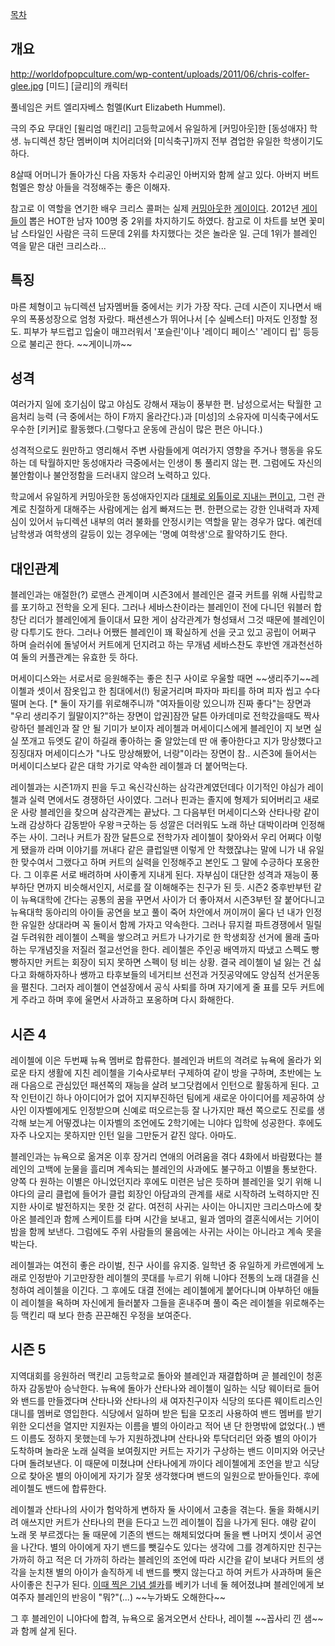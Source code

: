 [[목차]]
== 개요 ==
http://worldofpopculture.com/wp-content/uploads/2011/06/chris-colfer-glee.jpg
[미드] [글리]의 캐릭터

풀네임은 커트 엘리자베스 험멜(Kurt Elizabeth Hummel).

극의 주요 무대인 [윌리엄 매킨리] 고등학교에서 유일하게 [커밍아웃]한 [동성애자] 학생. 뉴디렉션 창단 멤버이며 치어리더와 [미식축구]까지 전부 겸업한 유일한 학생이기도 하다.

8살때 어머니가 돌아가신 다음 자동차 수리공인 아버지와 함께 살고 있다. 아버지 버트 험멜은 항상 아들을 걱정해주는 좋은 이해자.

참고로 이 역할을 연기한 배우 크리스 콜퍼는 실제 [[커밍아웃]]한 [[게이]]이다. 2012년 [[게이]]들이 뽑은 HOT한 남자 100명 중 2위를 차지하기도 하였다. 참고로 이 차트를 보면 꽃미남 스타일인 사람은 극히 드문데 2위를 차지했다는 것은 놀라운 일. 근데 1위가 블레인 역을 맡은 대런 크리스라... 

== 특징 ==
마른 체형이고 뉴디렉션 남자멤버들 중에서는 키가 가장 작다.  근데 시즌이 지나면서 배우의 폭풍성장으로 엄청 자랐다. 패션센스가 뛰어나서 [수 실베스터] 마저도 인정할 정도. 피부가 부드럽고 입술이 매끄러워서 '포슬린'이나 '레이디 페이스' '레이디 립' 등등으로 불리곤 한다. ~~게이니까~~

== 성격 ==
여러가지 일에 호기심이 많고 야심도 강해서 재능이 풍부한 편. 남성으로서는 탁월한 고음처리 능력 (극 중에서는 하이 F까지 올라간다.)과 [미성]의 소유자에 미식축구에서도 우수한 [키커]로 활동했다.(그렇다고 운동에 관심이 많은 편은 아니다.) 

성격적으로도 원만하고 영리해서 주변 사람들에게 여러가지 영향을 주거나 행동을 유도하는 데 탁월하지만 동성애자라 극중에서는 인생이 통 풀리지 않는 편. 그럼에도 자신의 불안함이나 불안정함을 드러내지 않으려 노력하고 있다.

학교에서 유일하게 커밍아웃한 동성애자인지라 [http://tvpot.daum.net/clip/ClipViewByVid.do?vid=pQ42-d-e_fQ$ 대체로 외톨이로 지내는 편이고], 그런 관계로 친절하게 대해주는 사람에게는 쉽게 빠져드는 편. 한편으로는 강한 인내력과 자제심이 있어서 뉴디렉션 내부의 여러 불화를 안정시키는 역할을 맡는 경우가 많다. 예컨데 남학생과 여학생의 갈등이 있는 경우에는 '명예 여학생'으로 활약하기도 한다.

== 대인관계 ==

블레인과는 애절한(?) 로맨스 관계이며 시즌3에서 블레인은 결국 커트를 위해 사립학교를 포기하고 전학을 오게 된다. 그러나 세바스찬이라는 블레인이 전에 다니던 워블러 합창단 리더가 블레인에게 들이대서 묘한 게이 삼각관계가 형성돼서 그것 때문에 블레인이랑 다투기도 한다. 그러나 어쨌든 블레인이 꽤 확실하게 선을 긋고 있고 공립이 어쩌구 하며 슬러쉬에 돌넣어서 커트에게 던지려고 하는 무개념 세바스찬도 후반엔 개과천선하여 둘의 커플관계는 유효한 듯 하다.

머세이디스와는 서로서로 응원해주는 좋은 친구 사이로 우울할 때면 ~~생리주기~~레이첼과 셋이서 잠옷입고 한 침대에서(!) 뒹굴거리며 파자마 파티를 하며 피자 씹고 수다떨며 논다. [* 둘이 자기를 위로해주니까 "여자들이랑 있으니까 진짜 좋다"는 장면과 "우리 생리주기 월말이지?"하는 장면이 압권]잠깐 달튼 아카데미로 전학갔을때도 짝사랑하던 블레인과 잘 안 될 기미가 보이자 레이첼과 머세이디스에게 블레인이 지 보면 실실 쪼개고 듀엣도 같이 하길래 좋아하는 줄 알았는데 딴 애 좋아한다고 지가 망상했다고 징징대자 머세이디스가 "나도 망상해봤어, 너랑"이라는 장면이 참.. 시즌3에 들어서는 머세이디스보다 같은 대학 가기로 약속한 레이첼과 더 붙어먹는다. 


레이첼과는 시즌1까지 핀을 두고 옥신각신하는 삼각관계였던데다 이기적인 야심가 레이첼과 실력 면에서도 경쟁하던 사이였다. 그러나 핀과는 졸지에 형제가 되어버리고 새로운 사랑 블레인을 찾으며 삼각관계는 끝났다. 그 다음부턴 머세이디스와 산타나랑 같이 노래 감상하다 감동받아 우왕ㅋ굿하는 등 성깔은 더러워도 노래 하난 대박이라며 인정해주는 사이. 그러나 커트가 잠깐 달튼으로 전학가자 레이첼이 찾아와서 우리 어쩌다 이렇게 됐을까 라며 이야기를 꺼내다 같은 클럽일땐 이렇게 안 착했잖냐는 말에 니가 내 유일한 맞수여서 그랬다고 하며 커트의 실력을 인정해주고 본인도 그 말에 수긍하다 포옹한다. 그 이후론 서로 배려하며 사이좋게 지내게 된다. 자부심이 대단한 성격과 재능이 풍부하단 면까지 비슷해서인지, 서로를 잘 이해해주는 친구가 된 듯. 시즌2 중후반부턴 같이 뉴욕대학에 간다는 공통의 꿈을 꾸면서 사이가 더 좋아져서 시즌3부턴 잘 붙어다니고 뉴욕대학 동아리의 아이들 공연을 보고 풀이 죽어 차안에서 꺼이꺼이 울다 넌 내가 인정한 유일한 상대라며 꼭 둘이서 함께 가자고 약속한다. 그러나 뮤지컬 파트경쟁에서 밀릴 걸 두려워한 레이첼이 스펙을 쌓으려고 커트가 나가기로 한 학생회장 선거에 몰래 출마하는 무개념짓을 저질러 절교선언을 한다. 레이첼은 주인공 배역까지 따냈고 스펙도 빵빵하지만 커트는 회장이 되지 못하면 스펙이 텅 비는 상황. 결국 레이첼이 널 잃는 건 싫다고 화해하자하나 쌩까고 타후보들의 네거티브 선전과 거짓공약에도 양심적 선거운동을 펼친다. 그러자 레이첼이 연설장에서 공식 사퇴를 하며 자기에게 줄 표를 모두 커트에게 주라고 하며 후에 울면서 사과하고 포옹하며 다시 화해한다.

== 시즌 4 ==

레이첼에 이은 두번째 뉴욕 멤버로 합류한다. 블레인과 버트의 격려로 뉴욕에 올라가 외로운 타지 생활에 지친 레이첼을 기숙사로부터 구제하여 같이 방을 구하며, 초반에는 노래 다음으로 관심있던 패션쪽의 재능을 살려 보그닷컴에서 인턴으로 활동하게 된다. 고작 인턴이긴 하나 아이디어가 없어 지지부진하던 팀에게 새로운 아이디어를 제공하여  상사인 이자벨에게도 인정받으며 신예로 떠오르는등 잘 나가지만 패션 쪽으로도 진로를 생각해 보는게 어떻겠냐는 이자벨의 조언에도 2학기에는 니야다 입학에 성공한다. 후에도 자주 나오지는 못하지만 인턴 일을 그만둔거 같진 않다. 아마도.

블레인과는 뉴욕으로 옮겨온 이후 장거리 연애의 어려움을 겪다 4화에서 바람폈다는 블레인의 고백에 눈물을 흘리며 계속되는 블레인의 사과에도 불구하고 이별을 통보한다. 양쪽 다 원하는 이별은 아니었던지라 후에도 미련은 남은 듯하며 블레인을 잊기 위해 니야다의 글리 클럽에 들어가 클럽 회장인 아담과의 관계를 새로 시작하려 노력하지만  진지한 사이로 발전하지는 못한 것 같다. 여전히 사귀는 사이는 아니지만 크리스마스에 찾아온 블레인과 함께 스케이트를 타며 시간을 보내고, 윌과 엠마의 결혼식에서는 기어이 밤을 함께 보낸다. 그럼에도 주위 사람들의 물음에는  사귀는 사이는 아니라고 계속 못을 박는다. 

레이첼과는 여전히 좋은 라이벌, 친구 사이를 유지중.  일학년 중 유일하게 카르멘에게 노래로 인정받아 기고만장한 레이첼의 콧대를 누르기 위해 니야다 전통의 노래 대결을 신청하여 레이첼을 이긴다. 그 후에도 대결 전에는 레이첼에게 붙어다니며 아부하던 애들이 레이첼을 욕하며 자신에게 들러붙자 그들을 혼내주며 풀이 죽은 레이첼을 위로해주는 등 맥킨리 때 보다 한층 끈끈해진 우정을 보여준다.

== 시즌 5 ==

지역대회를 응원하러 맥킨리 고등학교로 돌아와 블레인과 재결합하며 곧 블레인이 청혼하자 감동받아 승낙한다. 뉴욕에 돌아가 산타나와 레이첼이 일하는 식당 웨이터로 들어와 밴드를 만들겠다며 산타나와 산타나의 새 여자친구이자 식당의 또다른 웨이트리스인 대니를 멤버로 영입한다. 식당에서 일하며 받은 팁을 모조리 사용하여 밴드 멤버를 받기 위한 오디션을 열지만 지원자는 이름을 별의 아이라고 적어 낸 단 한명밖에 없었다(..) 밴드 이름도 정하지 못했는데 누가 지원하겠냐며 산타나와 투닥더리던 와중 별의 아이가 도착하며 놀라운 노래 실력을 보여줬지만 커트는 자기가 구상하는 밴드 이미지와 어긋난다며 돌려보낸다. 이 때문에 미쳤냐며 산타나에게 까이다 레이첼에게 조언을 받고 식당으로 찾아온 별의 아이에게 자기가 잘못 생각했다며 밴드의 일원으로 받아들인다. 후에 레이첼도 밴드에 합류한다.

레이첼과 산타나의 사이가 험악하게 변하자 둘 사이에서 고충을 겪는다. 둘을 화해시키려 애쓰지만 커트가 산타나의 편을 든다고 느낀 레이첼이 집을 나가게 된다. 얘랑 같이 노래 못 부르겠다는 둘 때문에 기존의 밴드는 해체되었다며 둘을 뺀 나머지 셋이서 공연을 나간다. 별의 아이에게 자기 밴드를 뺏길수도 있다는 생각에 그를 경계하지만 친구는 가까히 하고 적은 더 가까히 하라는 블레인의 조언에 따라 시간을 같이 보내다 커트의 생각을 눈치챈 별의 아이가 솔직하게 네 밴드를 뺏지 않는다고 하여 커트가 사과하며 둘은 사이좋은 친구가 된다. [https://pbs.twimg.com/media/BhYJAD6CIAAczC8.jpg 이때 찍은 기념 셀카]를 베키가 너네 둘 헤어졌냐며 블레인에게 보여주자 블레인의 반응이 "뭐?"(...) ~~누가봐도 오해한다~~

그 후 블레인이 니야다에 합격, 뉴욕으로 옮겨오면서 산타나, 레이첼 ~~꼽사리 낀 샘~~과 함께 살게 된다.


